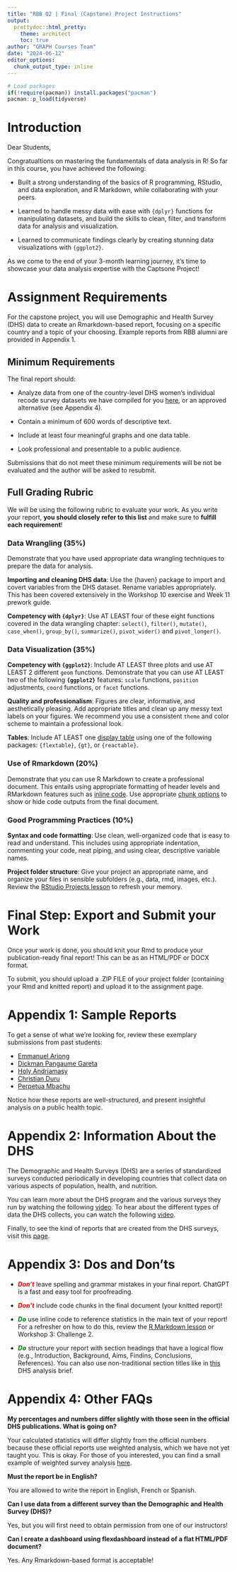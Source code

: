 ```yaml
---
title: "RBB Q2 | Final (Capstone) Project Instructions"
output:
  prettydoc::html_pretty:
    theme: architect
    toc: true
author: "GRAPH Courses Team"
date: "2024-06-12"
editor_options: 
  chunk_output_type: inline
---
```


```r
# Load packages 
if(!require(pacman)) install.packages("pacman")
pacman::p_load(tidyverse)
```

# **Introduction**

Dear Students,

Congratualtions on mastering the fundamentals of data analysis in R! So far in this course, you have achieved the following:

-   Built a strong understanding of the basics of R programming, RStudio, and data exploration, and R Markdown, while collaborating with your peers.

-   Learned to handle messy data with ease with `{dplyr}` functions for manipulating datasets, and build the skills to clean, filter, and transform data for analysis and visualization.

-   Learned to communicate findings clearly by creating stunning data visualizations with `{ggplot2}`.

As we come to the end of your 3-month learning journey, it's time to showcase your data analysis expertise with the Captsone Project!

# **Assignment Requirements**

For the capstone project, you will use Demographic and Health Survey (DHS) data to create an Rmarkdown-based report, focusing on a specific country and a topic of your choosing. Example reports from RBB alumni are provided in Appendix 1.

## **Minimum Requirements**

The final report should:

-   Analyze data from one of the country-level DHS women's individual recode survey datasets we have compiled for you [here](https://drive.google.com/drive/u/0/folders/1J0gw4qpfbB8bYFbXx8QcsQEWgJSVwp_P), or an approved alternative (see Appendix 4).

-   Contain a minimum of 600 words of descriptive text.

-   Include at least four meaningful graphs and one data table.

-   Look professional and presentable to a public audience.

Submissions that do not meet these minimum requirements will be not be evaluated and the author will be asked to resubmit.

## **Full Grading Rubric**

We will be using the following rubric to evaluate your work. As you write your report, **you should closely refer to this list** and make sure to **fulfill each requirement**!

### **Data Wrangling (35%)**

Demonstrate that you have used appropriate data wrangling techniques to prepare the data for analysis.

**Importing and cleaning DHS data**: Use the {haven} package to import and covert variables from the DHS dataset. Rename variables appropriately. This has been covered extensively in the Workshop 10 exercise and Week 11 prework guide.

**Competency with `{dplyr}`**: Use AT LEAST four of these eight functions covered in the data wrangling chapter: `select()`, `filter()`, `mutate()`, `case_when()`, `group_by()`, `summarize()`, `pivot_wider()` and `pivot_longer()`.

### **Data Visualization (35%)**

**Competency with `{ggplot2}`**: Include AT LEAST three plots and use AT LEAST 2 different `geom` functions. Demonstrate that you can use AT LEAST two of the following **`{ggplot2}`** features: `scale` functions, `position` adjustments, `coord` functions, or `facet` functions.

**Quality and professionalism**: Figures are clear, informative, and aesthetically pleasing. Add appropriate titles and clean up any messy text labels on your figures. We recommend you use a consistent `theme` and color scheme to maintain a professional look.

**Tables**: Include AT LEAST one [display table](https://the-graph-courses.github.io/r_foundations_wp/lessons/ls06_rmarkdown.html#74_Display_tables) using one of the following packages: `{flextable}`, `{gt}`, or `{reactable}`.

### **Use of Rmarkdown (20%)**

Demonstrate that you can use R Markdown to create a professional document. This entails using appropriate formatting of header levels and RMarkdown features such as [inline code](https://the-graph-courses.github.io/r_foundations_wp/lessons/ls06_rmarkdown.html#73_Inline_Code). Use appropriate [chunk options](https://the-graph-courses.github.io/r_foundations_wp/lessons/ls06_rmarkdown.html#72_R_code_chunk_options) to show or hide code outputs from the final document.

### **Good Programming Practices (10%)**

**Syntax and code formatting**: Use clean, well-organized code that is easy to read and understand. This includes using appropriate indentation, commenting your code, neat piping, and using clear, descriptive variable names.

**Project folder structure**: Give your project an appropriate name, and organize your files in sensible subfolders (e.g., data, rmd, images, etc.). Review the [RStudio Projects lesson](https://the-graph-courses.github.io/r_foundations_wp/lessons/ls05_projects.html) to refresh your memory.

# **Final Step: Export and Submit your Work**

Once your work is done, you should knit your Rmd to produce your publication-ready final report! This can be as an HTML/PDF or DOCX format.

To submit, you should upload a .ZIP FILE of your project folder (containing your Rmd and knitted report) and upload it to the assignment page.

# **Appendix 1: Sample Reports**

To get a sense of what we're looking for, review these exemplary submissions from past students:

-   [Emmanuel Ariong](https://the-graph-courses.github.io/rbb_q1_2024_materials/sample_capstone_projects/Ariong_Emmanuel_final_project.html)
-   [Dickman Pangaume Gareta](https://the-graph-courses.github.io/rbb_q1_2024_materials/sample_capstone_projects/CapstoneProject_final_Dickman_Gareta.html)
-   [Holy Andriamasy](https://the-graph-courses.github.io/rbb_q1_2024_materials/sample_capstone_projects/Final_Project_HolyAndriamasy.html)
-   [Christian Duru](https://the-graph-courses.github.io/rbb_q1_2024_materials/sample_capstone_projects/rbb_final_project.html)
-   [Perpetua Mbachu](https://the-graph-courses.github.io/rbb_q1_2024_materials/sample_capstone_projects/perpetua_final_project.html)

Notice how these reports are well-structured, and present insightful analysis on a public health topic.

# **Appendix 2: Information About the DHS**

The Demographic and Health Surveys (DHS) are a series of standardized surveys conducted periodically in developing countries that collect data on various aspects of population, health, and nutrition.

You can learn more about the DHS program and the various surveys they run by watching the following [video](https://www.youtube.com/watch?v=abP6xeb50Do){target="_blank"}. To hear about the different types of data the DHS collects, you can watch the following [video](https://www.youtube.com/watch?v=BmiSDPebmgc){target="_blank"}.

Finally, to see the kind of reports that are created from the DHS surveys, visit this [page](https://dhsprogram.com/publications/index.cfm){target="_blank"}.

# **Appendix 3: Dos and Don'ts**

-   [***Don't***]{style="color: red;"} leave spelling and grammar mistakes in your final report. ChatGPT is a fast and easy tool for proofreading.

-   [***Don't***]{style="color: red;"} include code chunks in the final document (your knitted report)!

-   [***Do***]{style="color: green;"} use inline code to reference statistics in the main text of your report! For a refresher on how to do this, review the [R Markdown lesson](https://the-graph-courses.github.io/r_foundations_wp/lessons/ls06_rmarkdown.html) or Workshop 3: Challenge 2.

-   [***Do***]{style="color: green;"} structure your report with section headings that have a logical flow (e.g., Introduction, Background, Aims, Findins, Conclusions, References). You can also use non-traditional section titles like in [this](https://dhsprogram.com/pubs/pdf/AB20/AB20.pdf) DHS analysis brief.

# **Appendix 4: Other FAQs**

**My percentages and numbers differ slightly with those seen in the official DHS publications. What is going on?**

Your calculated statistics will differ slightly from the official numbers because these official reports use weighted analysis, which we have not yet taught you. This is okay. For those of you interested, you can find a small example of weighted survey analysis [here](https://github.com/the-graph-courses/rbp_cohort_0_final_assessment/blob/main/scripts/example_of_weighted_survey_analysis.R){target="_blank"}.

**Must the report be in English?**

You are allowed to write the report in English, French or Spanish.

**Can I use data from a different survey than the Demographic and Health Survey (DHS)?**

Yes, but you will first need to obtain permission from one of our instructors!

**Can I create a dashboard using flexdashboard instead of a flat HTML/PDF document?**

Yes. Any Rmarkdown-based format is acceptable!
